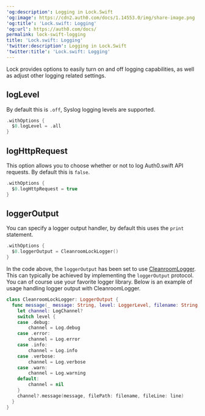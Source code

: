 ---
'og:description': Logging in Lock.Swift
'og:image': https://cdn2.auth0.com/docs/1.14553.0/img/share-image.png
'og:title': 'Lock.swift: Logging'
'og:url': https://auth0.com/docs/
permalink: lock-swift-logging
title: 'Lock.swift: Logging'
'twitter:description': Logging in Lock.Swift
'twitter:title': 'Lock.swift: Logging'
---
Lock provides options to easily turn on and off logging capabilities, as well as adjust other logging related settings.

## logLevel

By default this is `.off`, Syslog logging levels are supported.

```swift lines
.withOptions {
  $0.logLevel = .all
}
```






## logHttpRequest

This option allows you to choose whether or not to log Auth0.swift API requests. By default this is `false`.

```swift lines
.withOptions {
  $0.logHttpRequest = true
}
```






## loggerOutput

You can specify a logger output handler, by default this uses the `print` statement.

```swift lines
.withOptions {
  $0.loggerOutput = CleanroomLockLogger()
}
```






In the code above, the `loggerOutput` has been set to use [CleanroomLogger](https://github.com/emaloney/CleanroomLogger). This can typically be achieved by implementing the `loggerOutput` protocol. You can of course use your favorite logger library. Below is an example of usage handling logger output with CleanroomLogger.

```swift lines
class CleanroomLockLogger: LoggerOutput {
  func message(_ message: String, level: LoggerLevel, filename: String, line: Int) {
    let channel: LogChannel?
    switch level {
    case .debug:
        channel = Log.debug
    case .error:
        channel = Log.error
    case .info:
        channel = Log.info
    case .verbose:
        channel = Log.verbose
    case .warn:
        channel = Log.warning
    default:
        channel = nil
    }
    channel?.message(message, filePath: filename, fileLine: line)
  }
}
```



